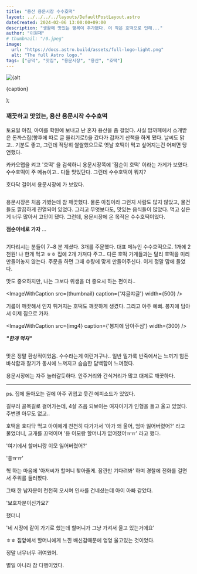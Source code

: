 ```yaml
---
title: "용산 용문시장 수수호떡"
layout: ../../../../layouts/DefaultPostLayout.astro
dateCreated: 2024-02-06 13:00:00+09:00
description: "생활에 맛있는 행복이 추가됐다. 이 작은 호떡으로 인해..."
author: "이원재"
# thumbnail: "/0.jpeg"
image:
  url: "https://docs.astro.build/assets/full-logo-light.png"
  alt: "The full Astro logo."
tags: ["공덕", "맛집", "용문시장", "용산", "호떡"]
---
```






  <div class="post-image-container">
  <div>
    <Image class="post-image"  alt={alt || caption} src={src} width={width || "300"} />
    <p class="image-caption">{caption}</p>
    </div>
  </div>
);

### 깨끗하고 맛있는, 용산 용문시작 수수호떡

토요일 아침, 아이를 학원에 보내고 난 혼자 용산을 좀 걸었다. 사실 맘까페에서 소개받은 돈까스집(향후에 따로 글 올리기로!)을 갔다가 갑자기 산책을 하게 됐다. 날씨도 맑고.. 기분도 좋고, 그런데 적당히 쌀쌀했으므로 옛날 호떡이 먹고 싶어지는건 어쩌면 당연했다.

카카오맵을 켜고 '호떡' 을 검색하니 용문시장쪽에 '점순이 호떡' 이라는 가게가 보였다. 수수호떡이 주 메뉴이고.. 다들 맛있단다. 그런데 수수호떡이 뭐지?

호다닥 걸어서 용문시장에 가 보았다.

<div style="display:flex; width: 100%; justify-content: center">
<ImageWithCaption  src={img1} caption={'용문시장가는길'} />
<ImageWithCaption  src={img2} caption={'용문시장내부'} />
</div>

용문시장은 처음 가봤는데 참 깨끗했다. 물론 아침이라 그런지 사람도 많지 않았고, 물건들도 깔끔하게 진열되어 있었다. 그리고 무엇보다도, 맛있는 음식들이 많았다. 먹고 싶은게 너무 많아서 고민이 됐다. 그런데, 용문시장에 온 목적은 수수호떡이었다.


<b>점순이네로 가자</b>
...
<br/>
<div style="display:flex; width: 100%; justify-content: center">
<ImageWithCaption  src={img7} caption={'점순이 호떡 간판'} />
<ImageWithCaption  src={img3} caption={'점순이 호떡'} />
</div>


기다리시는 분들이 7~8 분 계셨다. 3개를 주문했다. 대표 메뉴인 수수호떡으로. 1개에 2천원! 나 한개 먹고 ㅎㅎ 집에 2개 가져다 주고..
다른 호떡 가게들과는 달리 호떡을 미리 만들어놓지 않는다. 주문을 하면 그때 수량에 맞게 만들어주신다. 이게 정말 맘에 들었다. 

맛도 중요하지만, 나는 그보다 위생을 더 중요시 하는 편이라..


<ImageWithCaption  src={thumbnail} caption={'쟈글쟈글'} width={500} />

기름이 깨끗해서 인지 튀겨지는 호떡도 깨끗하게 생겼다. 그리고 아주 예뻐. 봉지에 담아서 이제 집으로 가자. 


<ImageWithCaption  src={img4} caption={'봉지에 담아주심'} width={300} />


<b><i>"한개 먹자"</i></b>

<div style="display:flex; width: 100%; justify-content: center">
<ImageWithCaption  src={img5} caption={'호떡'} />
<ImageWithCaption  src={img6} caption={'압도적'} />
</div>


맛은 정말 환상적이었음. 수수라는게 이런거구나.. 일반 밀가룩 반죽에서는 느끼기 힘든 바삭함과 찰기가 동시에 느껴지고 슴슴한 담백함이 느껴졌다.

용문시장에는 자주 놀러갈듯하다. 안주거리와 간식거리가 많고 대체로 깨끗하다. 


-------------------------------------------------------

ps. 
집에 돌아오는 길에 아주 귀엽고 웃긴 에피소드가 있었다. 


길부러 골목길로 걸어가는데, 4살 즈음 되보이는 여자아기가 인형을 들고 울고 있었다. 주변엔 아무도 없고.. 

호떡을 호다닥 먹고 아이에게 천천히 다가가서 '아가 왜 울어, 엄마 잃어버렸어?' 라고 물었더니, 고개를 끄덕이며 '응 이모랑 할머니가 없어졌어ㅠㅠ' 라고 했다.

'여기에서 할머니랑  이모 잃어버렸어?'

'응ㅠㅠ'

헉 하는 마음에 '아저씨가 할머니 찾아줄게. 잠깐만 기다려봐' 하며 경찰에 전화를 걸면서 주위를 둘러봤다. 

그때 한 남자분이 천천히 오시며 인사를 건네셨는데 아이 아빠 같았다. 

'보호자분이신가요?'

했더니 

'네 시장에 같이 가기로 했는데 할머니가 그냥 가셔서 울고 있는거에요'

ㅎㅎ 집앞에서 할머니에게 느낀 배신감때문에 엉엉 울고있는 것이었다.

정말 너무너무 귀여웠어.

별일 아니라 참 다행이었다. 










